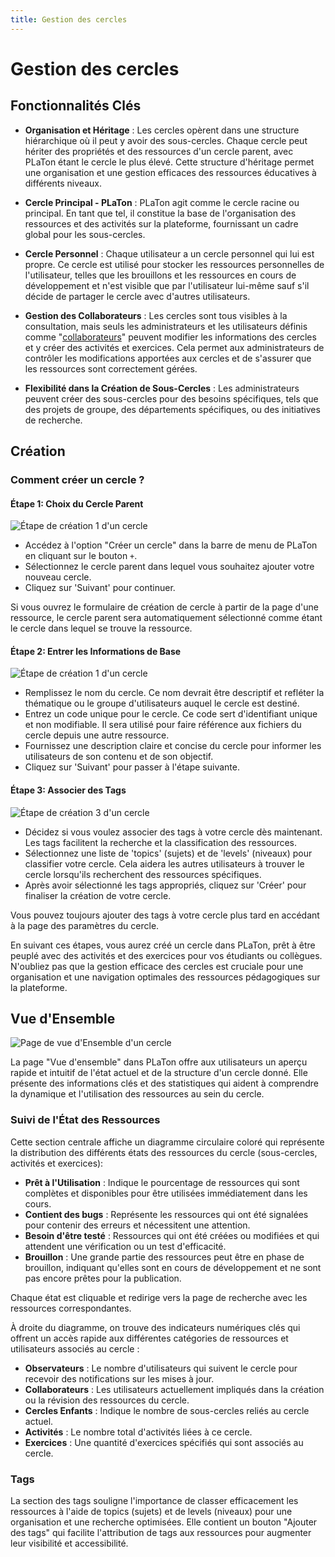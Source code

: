```yaml
---
title: Gestion des cercles
---
```



# Gestion des cercles

## Fonctionnalités Clés

- **Organisation et Héritage** :
  Les cercles opèrent dans une structure hiérarchique où il peut y avoir des sous-cercles. Chaque cercle peut hériter des propriétés et des ressources d'un cercle parent, avec PLaTon étant le cercle le plus élevé. Cette structure d'héritage permet une organisation et une gestion efficaces des ressources éducatives à différents niveaux.

- **Cercle Principal - PLaTon** :
  PLaTon agit comme le cercle racine ou principal. En tant que tel, il constitue la base de l'organisation des ressources et des activités sur la plateforme, fournissant un cadre global pour les sous-cercles.

- **Cercle Personnel** :
  Chaque utilisateur a un cercle personnel qui lui est propre. Ce cercle est utilisé pour stocker les ressources personnelles de l'utilisateur, telles que les brouillons et les ressources en cours de développement
  et n'est visible que par l'utilisateur lui-même sauf s'il décide de partager le cercle avec d'autres utilisateurs.

- **Gestion des Collaborateurs** :
  Les cercles sont tous visibles à la consultation, mais seuls les administrateurs et les utilisateurs définis comme "[collaborateurs](/resources/members)" peuvent modifier les informations des cercles et y créer des activités et exercices. Cela permet aux administrateurs de contrôler les modifications apportées aux cercles et de s'assurer que les ressources sont correctement gérées.

- **Flexibilité dans la Création de Sous-Cercles** : Les administrateurs peuvent créer des sous-cercles pour des besoins spécifiques, tels que des projets de groupe, des départements spécifiques, ou des initiatives de recherche.

## Création

### Comment créer un cercle ?

#### Étape 1: Choix du Cercle Parent

![Étape de création 1 d'un cercle](../../public/screens/resources/circles/create-1.png)

- Accédez à l'option "Créer un cercle" dans la barre de menu de PLaTon en cliquant sur le bouton `+`.
- Sélectionnez le cercle parent dans lequel vous souhaitez ajouter votre nouveau cercle.
- Cliquez sur 'Suivant' pour continuer.

<Callout type="info">
Si vous ouvrez le formulaire de création de cercle à partir de la page d'une ressource, le cercle parent sera automatiquement sélectionné comme étant le cercle dans lequel se trouve la ressource.
</Callout>


#### Étape 2: Entrer les Informations de Base

![Étape de création 1 d'un cercle](../../public/screens/resources/circles/create-2.png)


- Remplissez le nom du cercle. Ce nom devrait être descriptif et refléter la thématique ou le groupe d'utilisateurs auquel le cercle est destiné.
- Entrez un code unique pour le cercle. Ce code sert d'identifiant unique et non modifiable. Il sera utilisé pour faire référence aux fichiers du cercle depuis une autre ressource.
- Fournissez une description claire et concise du cercle pour informer les utilisateurs de son contenu et de son objectif.
- Cliquez sur 'Suivant' pour passer à l'étape suivante.

#### Étape 3: Associer des Tags

![Étape de création 3 d'un cercle](../../public/screens/resources/circles/create-3.png)

- Décidez si vous voulez associer des tags à votre cercle dès maintenant. Les tags facilitent la recherche et la classification des ressources.
- Sélectionnez une liste de 'topics' (sujets) et de 'levels' (niveaux) pour classifier votre cercle. Cela aidera les autres utilisateurs à trouver le cercle lorsqu'ils recherchent des ressources spécifiques.
- Après avoir sélectionné les tags appropriés, cliquez sur 'Créer' pour finaliser la création de votre cercle.

<Callout type="info">
Vous pouvez toujours ajouter des tags à votre cercle plus tard en accédant à la page des paramètres du cercle.
</Callout>

En suivant ces étapes, vous aurez créé un cercle dans PLaTon, prêt à être peuplé avec des activités et des exercices pour vos étudiants ou collègues.
N'oubliez pas que la gestion efficace des cercles est cruciale pour une organisation et une navigation optimales des ressources pédagogiques sur la plateforme.

## Vue d'Ensemble

![Page de vue d'Ensemble d'un cercle](../../public/screens/resources/circles/overview.png)

La page "Vue d'ensemble" dans PLaTon offre aux utilisateurs un aperçu rapide et intuitif de l'état actuel et de la structure d'un cercle donné.
Elle présente des informations clés et des statistiques qui aident à comprendre la dynamique et l'utilisation des ressources au sein du cercle.

### Suivi de l'État des Ressources

Cette section centrale affiche un diagramme circulaire coloré qui représente la distribution des différents états des ressources du cercle (sous-cercles, activités et exercices):

- **Prêt à l'Utilisation** : Indique le pourcentage de ressources qui sont complètes et disponibles pour être utilisées immédiatement dans les cours.
- **Contient des bugs** : Représente les ressources qui ont été signalées pour contenir des erreurs et nécessitent une attention.
- **Besoin d'être testé** : Ressources qui ont été créées ou modifiées et qui attendent une vérification ou un test d'efficacité.
- **Brouillon** : Une grande partie des ressources peut être en phase de brouillon, indiquant qu'elles sont en cours de développement et ne sont pas encore prêtes pour la publication.

Chaque état est cliquable et redirige vers la page de recherche avec les ressources correspondantes.

À droite du diagramme, on trouve des indicateurs numériques clés qui offrent un accès rapide aux différentes catégories de ressources et utilisateurs associés au cercle :

- **Observateurs** : Le nombre d'utilisateurs qui suivent le cercle pour recevoir des notifications sur les mises à jour.
- **Collaborateurs** : Les utilisateurs actuellement impliqués dans la création ou la révision des ressources du cercle.
- **Cercles Enfants** : Indique le nombre de sous-cercles reliés au cercle actuel.
- **Activités** : Le nombre total d'activités liées à ce cercle.
- **Exercices** : Une quantité d'exercices spécifiés qui sont associés au cercle.

### Tags

La section des tags souligne l'importance de classer efficacement les ressources à l'aide de topics (sujets) et de levels (niveaux) pour une organisation et une recherche optimisées.
Elle contient un bouton "Ajouter des tags" qui facilite l'attribution de tags aux ressources pour augmenter leur visibilité et accessibilité.
